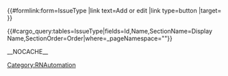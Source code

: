 {{IssueType
|Id=8855be77-8fb8-4200-ac5c-9a9855b1881e
|Name=Deprecations
}}
{{IssueType
|Id=5c483167-c133-4dc5-87c0-bd2719670bc1
|Name=Resolved
}}
{{IssueType
|Id=720446c8-10b6-42b8-af36-34a298aa1c72
|Name=New
}}
{{IssueType
|Id=c749afa5-fd21-49e4-83d4-0e6ebd8ed618
|Name=Security
}}
{{IssueType
|Id=fb5466cd-c57c-4def-9436-dbf18e51694c
|Name=Dependencies
}}
{{IssueType
|Id=7677e764-86f7-44e3-92bc-f13b59c71260
|Name=Known Issue
}}
{{ArticleUnstructured
|DisplayName=Set up Issue Types
|ComingSoon=No
|Context=Use this page to set up the list of Issue Types used in the Engage content (specifically for Release Note automation). 

}}
<div class="template-form">
{{#formlink:form=IssueType
|link text=Add or edit
|link type=button
|target={{FULLPAGENAME}} 
}}
</div>
{{#cargo_query:tables=IssueType|fields=Id,Name,SectionName=Display Name,SectionOrder=Order|where=_pageNamespace="{{NAMESPACENUMBER}}"}}






__NOCACHE__
[[Category:RNAutomation]]
